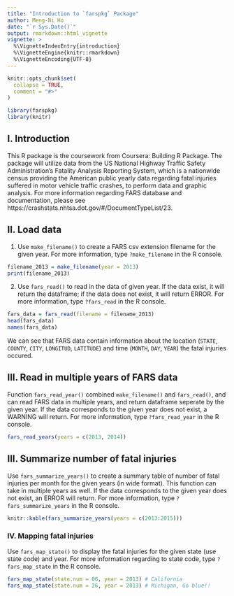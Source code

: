 ```yaml
---
title: "Introduction to `farspkg` Package"
author: Meng-Ni Ho
date: "`r Sys.Date()`"
output: rmarkdown::html_vignette
vignette: >
  %\VignetteIndexEntry{introduction}
  %\VignetteEngine{knitr::rmarkdown}
  %\VignetteEncoding{UTF-8}
---
```


```r
knitr::opts_chunk$set(
  collapse = TRUE,
  comment = "#>"
)
```

```r
library(farspkg)
library(knitr)
```

## I. Introduction
This R package is the coursework from Coursera: Building R Package. The package will utilize data from the US National Highway Traffic Safety Administration's Fatality Analysis Reporting System, which is a nationwide census providing the American public yearly data regarding fatal injuries suffered in motor vehicle traffic crashes, to perform data and graphic analysis.
For more information regarding FARS database and documentation, please see https://crashstats.nhtsa.dot.gov/#/DocumentTypeList/23.

## II. Load data
1. Use `make_filename()` to create a FARS csv extension filename for the given year. For more information, type `?make_filename` in the R console.
```r
filename_2013 = make_filename(year = 2013)
print(filename_2013)
```

2. Use `fars_read()` to read in the data of given year. If the data exist, it will return the dataframe; if the data does not exist, it will return ERROR. For more information, type `?fars_read` in the R console.
```r
fars_data = fars_read(filename = filename_2013)
head(fars_data)
names(fars_data)
```

We can see that FARS data contain information about the location (`STATE`, `COUNTY`, `CITY`, `LONGITUD`, `LATITUDE`) and time (`MONTH`, `DAY`, `YEAR`) the fatal injuries occured.

## III. Read in multiple years of FARS data
Function `fars_read_year()` combined `make_filename()` and `fars_read()`, and can read FARS data in multiple years, and return dataframe seperate by the given year.  If the data corresponds to the given year does not exist, a WARNING will return. For more information, type `?fars_read_year` in the R console.
```r
fars_read_years(years = c(2013, 2014))
```

## III. Summarize number of fatal injuries
Use `fars_summarize_years()` to create a summary table of number of fatal injuries per month for the given years (in wide format). This function can take in multiple years as well. If the data corresponds to the given year does not exist, an ERROR will return. For more information, type `?fars_summarize_years` in the R console.
```r
knitr::kable(fars_summarize_years(years = c(2013:2015))) 
```

### IV. Mapping fatal injuries
Use `fars_map_state()` to display the fatal injuries for the given state (use state code) and year. For more information regarding to state code, type `?fars_map_state` in the R console.
```r
fars_map_state(state.num = 06, year = 2013) # California
fars_map_state(state.num = 26, year = 2013) # Michigan, Go blue!!
```

